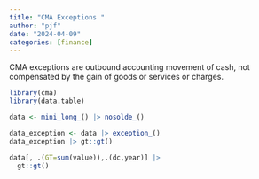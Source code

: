 ```yaml
---
title: "CMA Exceptions "
author: "pjf"
date: "2024-04-09"
categories: [finance]
---
```


CMA exceptions are outbound accounting movement of cash, not compensated by the gain of goods or services or charges.

```r
library(cma)
library(data.table)

data <- mini_long_() |> nosolde_()  
```

```r
data_exception <- data |> exception_()
data_exception |> gt::gt()
```

```r
data[, .(GT=sum(value)),.(dc,year)] |>
  gt::gt()
```
